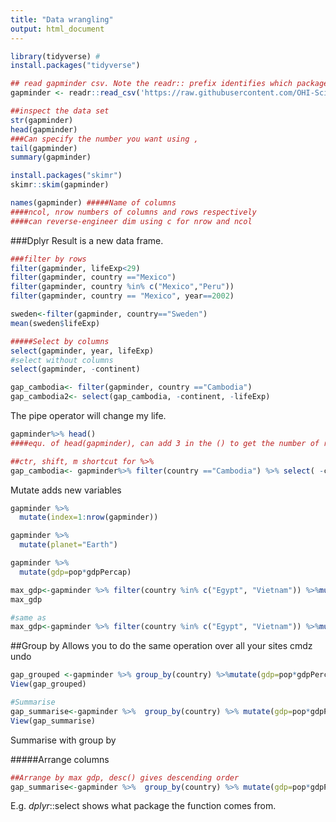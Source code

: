 ```yaml
---
title: "Data wrangling"
output: html_document
---
```


```r
library(tidyverse) #
install.packages("tidyverse")
```



```r
## read gapminder csv. Note the readr:: prefix identifies which package it's in
gapminder <- readr::read_csv('https://raw.githubusercontent.com/OHI-Science/data-science-training/master/data/gapminder.csv')

##inspect the data set 
str(gapminder)
head(gapminder)
###Can specify the number you want using ,
tail(gapminder)
summary(gapminder)

install.packages("skimr")
skimr::skim(gapminder)

names(gapminder) #####Name of columns
####ncol, nrow numbers of columns and rows respectively
####can reverse-engineer dim using c for nrow and ncol
```

###Dplyr
Result is a new data frame. 

```r
###filter by rows 
filter(gapminder, lifeExp<29)
filter(gapminder, country =="Mexico")
filter(gapminder, country %in% c("Mexico","Peru"))
filter(gapminder, country == "Mexico", year==2002)

sweden<-filter(gapminder, country=="Sweden")
mean(sweden$lifeExp)

#####Select by columns
select(gapminder, year, lifeExp)
#select without columns
select(gapminder, -continent)

gap_cambodia<- filter(gapminder, country =="Cambodia")
gap_cambodia2<- select(gap_cambodia, -continent, -lifeExp)

```

The pipe operator will change my life.

```r
gapminder%>% head()
####equ. of head(gapminder), can add 3 in the () to get the number of rows you want

##ctr, shift, m shortcut for %>% 
gap_cambodia<- gapminder%>% filter(country =="Cambodia") %>% select( -continent, -lifeExp)


```

Mutate adds new variables
```r
gapminder %>% 
  mutate(index=1:nrow(gapminder))

gapminder %>% 
  mutate(planet="Earth")

gapminder %>% 
  mutate(gdp=pop*gdpPercap)

max_gdp<-gapminder %>% filter(country %in% c("Egypt", "Vietnam")) %>%mutate(gdp=pop*gdpPercap) %>% mutate(max.gdp=max(gdp))
max_gdp

#same as
max_gdp<-gapminder %>% filter(country %in% c("Egypt", "Vietnam")) %>%mutate(gdp=pop*gdpPercap,max.gdp=max(gdp))

```

##Group by
Allows you to do the same operation over all your sites
cmdz undo
```r
gap_grouped <-gapminder %>% group_by(country) %>%mutate(gdp=pop*gdpPercap,max.gdp=max(gdp)) %>% ungroup()
View(gap_grouped)

#Summarise
gap_summarise<-gapminder %>%  group_by(country) %>% mutate(gdp=pop*gdpPercap) %>% summarise(max_gdp=max(gdp)) %>%  ungroup()
View(gap_summarise)
```
Summarise with group by

#####Arrange columns

```r
##Arrange by max gdp, desc() gives descending order
gap_summarise<-gapminder %>%  group_by(country) %>% mutate(gdp=pop*gdpPercap) %>% summarise(max_gdp=max(gdp)) %>%  ungroup() %>% arrange(desc(max_gdp))
```

E.g.
*dplyr*::select shows what package the function comes from.



